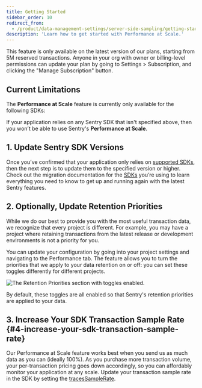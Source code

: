 ```yaml
---
title: Getting Started
sidebar_order: 10
redirect_from:
  - /product/data-management-settings/server-side-sampling/getting-started/
description: 'Learn how to get started with Performance at Scale.'
---
```


<Note>

This feature is only available on the latest version of our plans, starting from 5M reserved transactions. Anyone in your org with owner or billing-level permissions can update your plan by going to Settings > Subscription, and clicking the "Manage Subscription" button.

</Note>

## Current Limitations

The **Performance at Scale** feature is currently only available for the following SDKs:

<Include name="sampling-supported-sdks.mdx" />

If your application relies on any Sentry SDK that isn't specified above, then you won’t be able to use Sentry's **Performance at Scale**.

## 1. Update Sentry SDK Versions

Once you’ve confirmed that your application only relies on [supported SDKs](#current-limitations), then the next step is to update them to the specified version or higher. Check out the migration documentation for the [SDKs](/platforms/) you’re using to learn everything you need to know to get up and running again with the latest Sentry features.

## 2. Optionally, Update Retention Priorities

While we do our best to provide you with the most useful transaction data, we recognize that every project is different. For example, you may have a project where retaining transactions from the latest release or development environments is not a priority for you.

You can update your configuration by going into your project settings and navigating to the Performance tab. The feature allows you to turn the priorities that we apply to your data retention on or off: you can set these toggles differently for different projects.

![The Retention Priorities section with toggles enabled.](performance-at-scale-retention-priorities.png)

By default, these toggles are all enabled so that Sentry's retention priorities are applied to your data.

## 3. Increase Your SDK Transaction Sample Rate {#4-increase-your-sdk-transaction-sample-rate}

Our Performance at Scale feature works best when you send us as much data as you can (ideally 100%). As you purchase more transaction volume, your per-transaction pricing goes down accordingly, so you can affordably monitor your application at any scale. Update your transaction sample rate in the SDK by setting the [tracesSampleRate](/platform-redirect/?next=/performance/).
